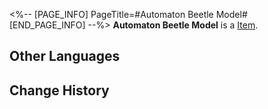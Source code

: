 <%-- [PAGE_INFO]
PageTitle=#Automaton Beetle Model#
[END_PAGE_INFO] --%>
{{Item Infobox
|id          = 250023
|image       = Item Automaton Beetle Model.png
|type        = 
|invCategory = 
|rarity      = 1
|effect      = 
|description = 
}}
'''Automaton Beetle Model''' is a [[Item]].

==Other Languages==
{{Other Languages
|en   = Automaton Beetle Model
|zhs  = 模型「自动机兵•甲虫」
|zht  = 模型「自動機兵•甲蟲」
|ja   = モデル「自動機兵・ジューク」
|ko   = 모형 「자동 기갑병•비틀」
|es   = Réplica de un Escarabajo Autómata
|fr   = Modèle d'Automate scarabée
|ru   = Модель автоматона-жука
|th   = โมเดล "Automaton Beetle"
|vi   = Mô Hình "Cỗ Máy Tự Động - Bọ Cánh Cứng"
|de   = Modell eines Automaton-Käfers
|id   = Model "Automaton Beetle"
|pt   = Modelo de Autômato Insectoide
}}

==Change History==
{{Change History|1.1}}
